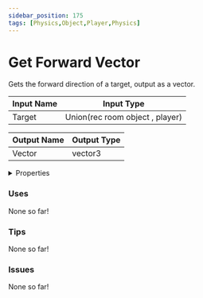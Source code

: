 ```yaml
---
sidebar_position: 175
tags: [Physics,Object,Player,Physics]
---
```


# Get Forward Vector

Gets the forward direction of a target, output as a vector.




<EsbSvg />

| Input Name | Input Type |
|-----------|-----------|
| Target | Union(rec room object , player) |

| Output Name | Output Type |
|-----------|-----------|
| Vector | vector3 |


<details>
  <summary>Properties</summary>
  <div>
    <div>
    <table>
      <thead>
        <tr>
          <th>Is beta required?</th>
          <th>❌</th>
        </tr>
        <tr>
          <th>Is this chip a trolling risk?</th>
          <th>❌</th>
        </tr>
        <tr>
          <th>Chip UUID</th>
          <th>4536e1df-1138-4a2c-9117-475bb3f38eae</th>
        </tr>
      </thead>
    </table>
    </div>
  </div>
</details>

### Uses

None so far!

### Tips

None so far!

### Issues

None so far!